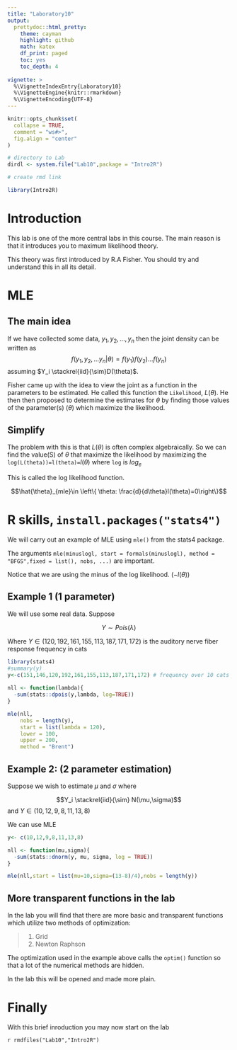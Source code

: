 ```yaml
---
title: "Laboratory10"
output: 
  prettydoc::html_pretty:
    theme: cayman
    highlight: github
    math: katex
    df_print: paged
    toc: yes
    toc_depth: 4
             
vignette: >
  %\VignetteIndexEntry{Laboratory10}
  %\VignetteEngine{knitr::rmarkdown}
  %\VignetteEncoding{UTF-8}
---
```


```r
knitr::opts_chunk$set(
  collapse = TRUE,
  comment = "ws#>",
  fig.align = "center"
)

# directory to Lab
dirdl <- system.file("Lab10",package = "Intro2R")

# create rmd link

library(Intro2R)


```


# Introduction

This lab is one of the more central labs in this course. The main reason is that it introduces you to maximum likelihood theory.

This theory was first introduced by R.A Fisher. You should try and understand this in all its detail.

# MLE

## The main idea

If we have collected some data, $y_1,y_2, \ldots, y_n$ then the joint density can be written as 
$$f(y_1,y_2,\ldots y_n|\theta)=f(y_1)f(y_2)\ldots f(y_n)$$
assuming $Y_i \stackrel{iid}{\sim}D(\theta)$.

Fisher came up with the idea to view the joint as a function in the parameters to be estimated. He called this function the `Likelihood`, $L(\theta)$. He then then proposed to determine the estimates for $\theta$ by finding those values of the parameter(s) ($\theta$) which maximize the likelihood.

## Simplify

The problem with this is that $L(\theta)$ is often complex algebraically. So we can find the value(S) of $\theta$ that maximize the likelihood by maximizing the `log(L(theta))=l(theta)=`$l(\theta)$ where `log` is $log_e$

This is called the log likelihood function.

$$\hat{\theta}_{mle}\in \left\{ \theta: \frac{d}{d\theta}l(\theta)=0\right\}$$


# R skills, `install.packages("stats4")`

We will carry out an example of MLE using `mle()` from the stats4 package.

The arguments `mle(minuslogl, start = formals(minuslogl), method = "BFGS",fixed = list(), nobs, ...)` are important. 

Notice that we are using the minus of the log likelihood. ($-l(\theta)$)


## Example 1 (1 parameter)

We will use some real data. Suppose 

$$Y\sim Pois(\lambda)$$ 

Where $Y \in (120,192,161,155,113,187,171,172)$
is the  auditory nerve fiber response frequency in cats

```r
library(stats4)
#summary(y)
y<-c(151,146,120,192,161,155,113,187,171,172) # frequency over 10 cats
 
nll <- function(lambda){
  -sum(stats::dpois(y,lambda, log=TRUE))
}

mle(nll,
    nobs = length(y),
    start = list(lambda = 120),
    lower = 100,
    upper = 200,
    method = "Brent")
```


## Example 2: (2 parameter estimation)

Suppose we wish to estimate $\mu$ and $\sigma$ where

$$Y_i \stackrel{iid}{\sim} N(\mu,\sigma)$$
and $Y\in (10,12,9,8,11,13,8)$

We can use MLE 

```r
y<- c(10,12,9,8,11,13,8)

nll <- function(mu,sigma){
  -sum(stats::dnorm(y, mu, sigma, log = TRUE))
}

mle(nll,start = list(mu=10,sigma=(13-8)/4),nobs = length(y))
```


## More transparent functions in the lab

In the lab you will find that there are more basic and transparent functions which utilize two methods of optimization:

>
  1. Grid
  2. Newton Raphson
  
  
The optimization used in the example above calls the `optim()` function so that a lot of the numerical methods are hidden. 

In the lab this will be opened and made more plain.


# Finally 

With this brief inroduction you may now start on the lab

`r rmdfiles("Lab10","Intro2R")`

